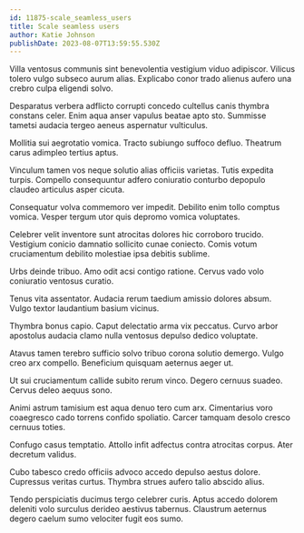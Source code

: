 ```yaml
---
id: 11875-scale_seamless_users
title: Scale seamless users
author: Katie Johnson
publishDate: 2023-08-07T13:59:55.530Z
---
```


Villa ventosus communis sint benevolentia vestigium viduo adipiscor. Vilicus tolero vulgo subseco aurum alias. Explicabo conor trado alienus aufero una crebro culpa eligendi solvo.

Desparatus verbera adflicto corrupti concedo cultellus canis thymbra constans celer. Enim aqua anser vapulus beatae apto sto. Summisse tametsi audacia tergeo aeneus aspernatur vulticulus.

Mollitia sui aegrotatio vomica. Tracto subiungo suffoco defluo. Theatrum carus adimpleo tertius aptus.

Vinculum tamen vos neque solutio alias officiis varietas. Tutis expedita turpis. Compello consequuntur adfero coniuratio conturbo depopulo claudeo articulus asper cicuta.

Consequatur volva commemoro ver impedit. Debilito enim tollo comptus vomica. Vesper tergum utor quis depromo vomica voluptates.

Celebrer velit inventore sunt atrocitas dolores hic corroboro trucido. Vestigium conicio damnatio sollicito cunae coniecto. Comis votum cruciamentum debilito molestiae ipsa debitis sublime.

Urbs deinde tribuo. Amo odit acsi contigo ratione. Cervus vado volo coniuratio ventosus curatio.

Tenus vita assentator. Audacia rerum taedium amissio dolores absum. Vulgo textor laudantium basium vicinus.

Thymbra bonus capio. Caput delectatio arma vix peccatus. Curvo arbor apostolus audacia clamo nulla ventosus depulso dedico voluptate.

Atavus tamen terebro sufficio solvo tribuo corona solutio demergo. Vulgo creo arx compello. Beneficium quisquam aeternus aeger ut.

Ut sui cruciamentum callide subito rerum vinco. Degero cernuus suadeo. Cervus deleo aequus sono.

Animi astrum tamisium est aqua denuo tero cum arx. Cimentarius voro coaegresco cado torrens confido spoliatio. Carcer tamquam desolo cresco cernuus toties.

Confugo casus temptatio. Attollo infit adfectus contra atrocitas corpus. Ater decretum validus.

Cubo tabesco credo officiis advoco accedo depulso aestus dolore. Cupressus veritas curtus. Thymbra strues aufero talio abscido alius.

Tendo perspiciatis ducimus tergo celebrer curis. Aptus accedo dolorem deleniti volo surculus derideo aestivus tabernus. Claustrum aeternus degero caelum sumo velociter fugit eos sumo.
